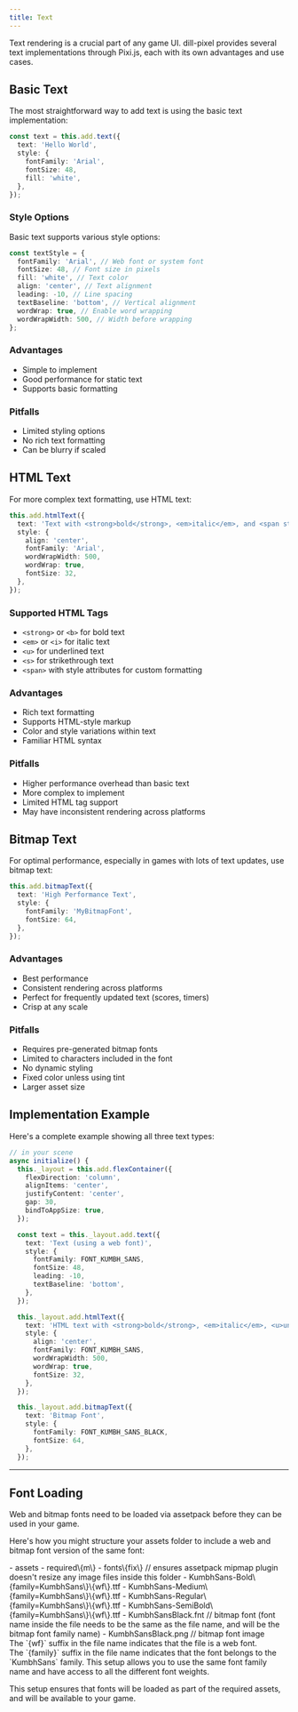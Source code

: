 ```yaml
---
title: Text
---
```



Text rendering is a crucial part of any game UI. dill-pixel provides several text implementations through Pixi.js, each with its own advantages and use cases.

## Basic Text

The most straightforward way to add text is using the basic text implementation:

```ts
const text = this.add.text({
  text: 'Hello World',
  style: {
    fontFamily: 'Arial',
    fontSize: 48,
    fill: 'white',
  },
});
```

### Style Options

Basic text supports various style options:

```ts
const textStyle = {
  fontFamily: 'Arial', // Web font or system font
  fontSize: 48, // Font size in pixels
  fill: 'white', // Text color
  align: 'center', // Text alignment
  leading: -10, // Line spacing
  textBaseline: 'bottom', // Vertical alignment
  wordWrap: true, // Enable word wrapping
  wordWrapWidth: 500, // Width before wrapping
};
```

### Advantages

- Simple to implement
- Good performance for static text
- Supports basic formatting

### Pitfalls

- Limited styling options
- No rich text formatting
- Can be blurry if scaled

## HTML Text

For more complex text formatting, use HTML text:

```ts
this.add.htmlText({
  text: 'Text with <strong>bold</strong>, <em>italic</em>, and <span style="color: pink">colors</span>.',
  style: {
    align: 'center',
    fontFamily: 'Arial',
    wordWrapWidth: 500,
    wordWrap: true,
    fontSize: 32,
  },
});
```

### Supported HTML Tags

- `<strong>` or `<b>` for bold text
- `<em>` or `<i>` for italic text
- `<u>` for underlined text
- `<s>` for strikethrough text
- `<span>` with style attributes for custom formatting

### Advantages

- Rich text formatting
- Supports HTML-style markup
- Color and style variations within text
- Familiar HTML syntax

### Pitfalls

- Higher performance overhead than basic text
- More complex to implement
- Limited HTML tag support
- May have inconsistent rendering across platforms

## Bitmap Text

For optimal performance, especially in games with lots of text updates, use bitmap text:

```ts
this.add.bitmapText({
  text: 'High Performance Text',
  style: {
    fontFamily: 'MyBitmapFont',
    fontSize: 64,
  },
});
```

### Advantages

- Best performance
- Consistent rendering across platforms
- Perfect for frequently updated text (scores, timers)
- Crisp at any scale

### Pitfalls

- Requires pre-generated bitmap fonts
- Limited to characters included in the font
- No dynamic styling
- Fixed color unless using tint
- Larger asset size

## Implementation Example

Here's a complete example showing all three text types:

```ts
// in your scene
async initialize() {
  this._layout = this.add.flexContainer({
    flexDirection: 'column',
    alignItems: 'center',
    justifyContent: 'center',
    gap: 30,
    bindToAppSize: true,
  });

  const text = this._layout.add.text({
    text: 'Text (using a web font)',
    style: {
      fontFamily: FONT_KUMBH_SANS,
      fontSize: 48,
      leading: -10,
      textBaseline: 'bottom',
    },
  });

  this._layout.add.htmlText({
    text: 'HTML text with <strong>bold</strong>, <em>italic</em>, <u>underline</u>, <s>strikethrough</s>, and <span style="color:white; background-color: black">some</span> <span style="color: #8ac733">different</span> <span style="color: pink">colors</span>.',
    style: {
      align: 'center',
      fontFamily: FONT_KUMBH_SANS,
      wordWrapWidth: 500,
      wordWrap: true,
      fontSize: 32,
    },
  });

  this._layout.add.bitmapText({
    text: 'Bitmap Font',
    style: {
      fontFamily: FONT_KUMBH_SANS_BLACK,
      fontSize: 64,
    },
  });
```

---

## Font Loading

Web and bitmap fonts need to be loaded via assetpack before they can be used in your game.

Here's how you might structure your assets folder to include a web and bitmap font version of the same font:

<FileTree>
- assets
  - required\{m\}
    - fonts\{fix\} // ensures assetpack mipmap plugin doesn't resize any image files inside this folder
      - KumbhSans-Bold\{family=KumbhSans\}\{wf\}.ttf
      - KumbhSans-Medium\{family=KumbhSans\}\{wf\}.ttf
      - KumbhSans-Regular\{family=KumbhSans\}\{wf\}.ttf
      - KumbhSans-SemiBold\{family=KumbhSans\}\{wf\}.ttf
      - KumbhSansBlack.fnt // bitmap font (font name inside the file needs to be the same as the file name, and will be the bitmap font family name)
      - KumbhSansBlack.png // bitmap font image
</FileTree>

<Aside type="tip">The `{wf}` suffix in the file name indicates that the file is a web font.</Aside>

<Aside type="tip">
  The `{family}` suffix in the file name indicates that the font belongs to the `KumbhSans` family. This setup allows
  you to use the same font family name and have access to all the different font weights.
</Aside>

This setup ensures that fonts will be loaded as part of the required assets, and will be available to your game.
